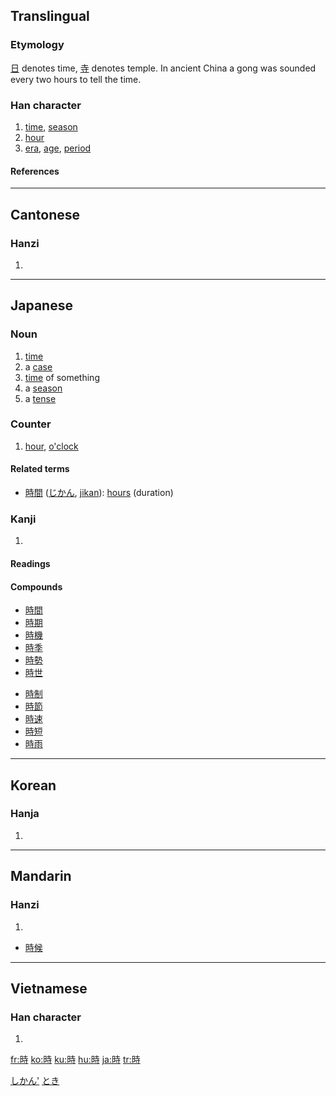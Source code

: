 {{see|时}}

==Translingual==
{{stroke order|type=animate}}
===Etymology===
[[日]] denotes time, [[寺]] denotes temple.  In ancient China a gong was sounded every two hours to tell the time.

===Han character===
{{Han char|rn=72|rad=日|as=06|sn=10|four=6404<sub>1</sub>|canj=日土木戈 (AGDI)|ids=⿰[[日]][[寺]]}}
# [[time]], [[season]]
# [[hour]]
# [[era]], [[age]], [[period]]

====References====
{{Han ref|kx=0494.220|dkj=13890|dj=0859.150|hdz=21505.050|uh=6642|ud=26178|bh=AEC9|bd=44745}}

----

==Cantonese==

===Hanzi===
{{yue-hanzi|sim=时|jyut=si4|y=[[si4]]}}
# {{defn|Cantonese}}

----

==Japanese==

===Noun===
{{ja-noun|k|hira=とき|rom=toki}}
# [[time]]
# a [[case]]
# [[time]] of something
# a [[season]]
# a [[tense]]

===Counter===
{{ja-pos|k|counter|hira=じ|rom=ji|hidx=しかん'}}
# [[hour]], [[o'clock]]

[[Category:ja:Time|しかん']]
[[Category:1000 Japanese basic words|とき]]

====Related terms====
*[[時間]] ([[じかん]], [[jikan]]): [[hours]] (duration)

===Kanji===
{{ja-kanji|grade=2|rs=日06}}
# {{defn|Japanese}}

====Readings====
{{ja-readings|on=[[じ]] (''ji''), [[し]] (''shi'')|kun=[[とき]] (''toki''), [[これ]] (''kore'')}}

====Compounds====
{{top2}}
*[[時間]]
*[[時期]]
*[[時機]]
*[[時季]]
*[[時勢]]
*[[時世]]
{{mid2}}
*[[時制]]
*[[時節]]
*[[時速]]
*[[時短]]
*[[時雨]]
{{bottom}}

----

==Korean==

===Hanja===
{{ko-hanja|hangeul=시|eumhun=|rv=si|mr=si|y=si}}
# {{defn|Korean}}

----

==Mandarin==

===Hanzi===
{{cmn-hanzi|sim=时|pin=[[shí]] ([[shi2]])|wg=[[shih2|shih<sup>2</sup>]]}}
# {{defn|Mandarin}}
*[[時候]]

----

==Vietnamese==

===Han character===
{{vi-hantu|thì}}
# {{defn|Vietnamese}}

[[fr:時]]
[[ko:時]]
[[ku:時]]
[[hu:時]]
[[ja:時]]
[[tr:時]]